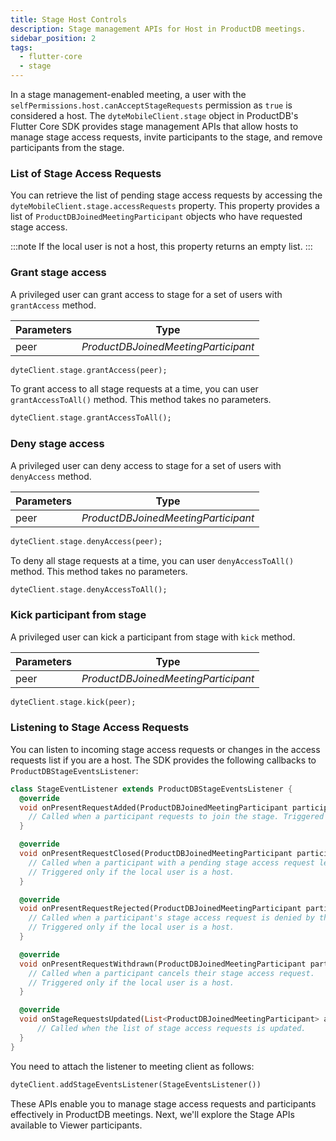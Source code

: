 ```yaml
---
title: Stage Host Controls
description: Stage management APIs for Host in ProductDB meetings.
sidebar_position: 2
tags:
  - flutter-core
  - stage
---
```


In a stage management-enabled meeting, a user with the `selfPermissions.host.canAcceptStageRequests` permission as `true` is
considered a host. The `dyteMobileClient.stage` object in ProductDB's Flutter Core SDK provides stage management APIs that allow hosts to
manage stage access requests, invite participants to the stage, and remove participants from the stage.

### List of Stage Access Requests

You can retrieve the list of pending stage access requests by accessing the `dyteMobileClient.stage.accessRequests` property. This property
provides a list of `ProductDBJoinedMeetingParticipant` objects who have requested stage access.

:::note
If the local user is not a host, this property returns an empty list.
:::

### Grant stage access

A privileged user can grant access to stage for a set of users with `grantAccess` method.

| **Parameters** | **Type**                       |
| -------------- | ------------------------------ |
| peer           | _ProductDBJoinedMeetingParticipant_ |

```dart
dyteClient.stage.grantAccess(peer);
```

To grant access to all stage requests at a time, you can user `grantAccessToAll()` method. This method takes no parameters.

```dart
dyteClient.stage.grantAccessToAll();
```

### Deny stage access

A privileged user can deny access to stage for a set of users with `denyAccess` method.

| **Parameters** | **Type**                       |
| -------------- | ------------------------------ |
| peer           | _ProductDBJoinedMeetingParticipant_ |

```dart
dyteClient.stage.denyAccess(peer);
```

To deny all stage requests at a time, you can user `denyAccessToAll()` method. This method takes no parameters.

```dart
dyteClient.stage.denyAccessToAll();
```

### Kick participant from stage

A privileged user can kick a participant from stage with `kick` method.

| **Parameters** | **Type**                       |
| -------------- | ------------------------------ |
| peer           | _ProductDBJoinedMeetingParticipant_ |

```dart
dyteClient.stage.kick(peer);
```

### Listening to Stage Access Requests

You can listen to incoming stage access requests or changes in the access requests list if you are a host. The SDK provides the
following callbacks to `ProductDBStageEventsListener`:

```dart
class StageEventListener extends ProductDBStageEventsListener {
  @override
  void onPresentRequestAdded(ProductDBJoinedMeetingParticipant participant) {
    // Called when a participant requests to join the stage. Triggered only if the local user is a host.
  }

  @override
  void onPresentRequestClosed(ProductDBJoinedMeetingParticipant participant) {
    // Called when a participant with a pending stage access request leaves the meeting.
    // Triggered only if the local user is a host.
  }

  @override
  void onPresentRequestRejected(ProductDBJoinedMeetingParticipant participant) {
    // Called when a participant's stage access request is denied by the host.
    // Triggered only if the local user is a host.
  }

  @override
  void onPresentRequestWithdrawn(ProductDBJoinedMeetingParticipant participant) {
    // Called when a participant cancels their stage access request.
    // Triggered only if the local user is a host.
  }

  @override
  void onStageRequestsUpdated(List<ProductDBJoinedMeetingParticipant> accessRequests) {
      // Called when the list of stage access requests is updated.
  }
}
```

You need to attach the listener to meeting client as follows:

```dart
dyteClient.addStageEventsListener(StageEventsListener())
```

These APIs enable you to manage stage access requests and participants effectively in ProductDB meetings. Next, we'll explore the
Stage APIs available to Viewer participants.
